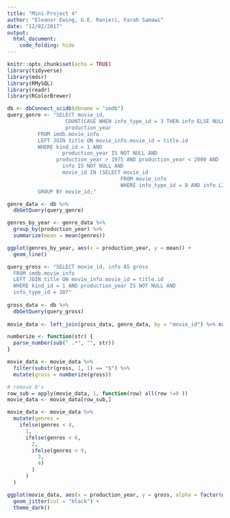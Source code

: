 ```yaml
---
title: "Mini-Project 4"
author: "Eleanor Ewing, G.E. Ranieri, Farah Samawi"
date: "12/02/2017"
output: 
  html_document:
    code_folding: hide
---
```

```r
knitr::opts_chunk$set(echo = TRUE)
library(tidyverse)
library(mdsr)
library(RMySQL)
library(readr)
library(RColorBrewer)
```

```r
db <- dbConnect_scidb(dbname = "imdb")
query_genre <- "SELECT movie_id, 
	               COUNT(CASE WHEN info_type_id = 3 THEN info ELSE NULL END) AS genres,
	               production_year
          FROM imdb.movie_info
          LEFT JOIN title ON movie_info.movie_id = title.id
          WHERE kind_id = 1 AND 
	              production_year IS NOT NULL AND 
                production_year > 1975 AND production_year < 2000 AND
	              info IS NOT NULL AND 
	              movie_id IN (SELECT movie_id
				                     FROM movie_info
				                     WHERE info_type_id = 8 AND info LIKE '%USA%')
          GROUP BY movie_id;"

genre_data <- db %>%
  dbGetQuery(query_genre) 
```

```r
genres_by_year <- genre_data %>%
  group_by(production_year) %>%
  summarize(mean = mean(genres))

ggplot(genres_by_year, aes(x = production_year, y = mean)) +
  geom_line()
```

```r
query_gross <- "SELECT movie_id, info AS gross
  FROM imdb.movie_info
  LEFT JOIN title ON movie_info.movie_id = title.id
  WHERE kind_id = 1 AND production_year IS NOT NULL AND
  info_type_id = 107"
  
gross_data <- db %>%
  dbGetQuery(query_gross)
  
movie_data <- left_join(gross_data, genre_data, by = "movie_id") %>% na.omit()

numberize <- function(str) {
  parse_number(sub(" .*", "", str))
}

movie_data <- movie_data %>%
  filter(substr(gross, 1, 1) == "$") %>%
  mutate(gross = numberize(gross))
```

```r
# remove 0's
row_sub = apply(movie_data, 1, function(row) all(row !=0 ))
movie_data <- movie_data[row_sub,]

movie_data <- movie_data %>% 
  mutate(genres = 
    ifelse(genres < 4,
      1,
      ifelse(genres < 6,
        2,
        ifelse(genres < 9,
          3,
          4)
        )
      )
  )
```

```r
ggplot(movie_data, aes(x = production_year, y = gross, alpha = factor(genres))) +
  geom_jitter(col = "black") +
  theme_dark()
```